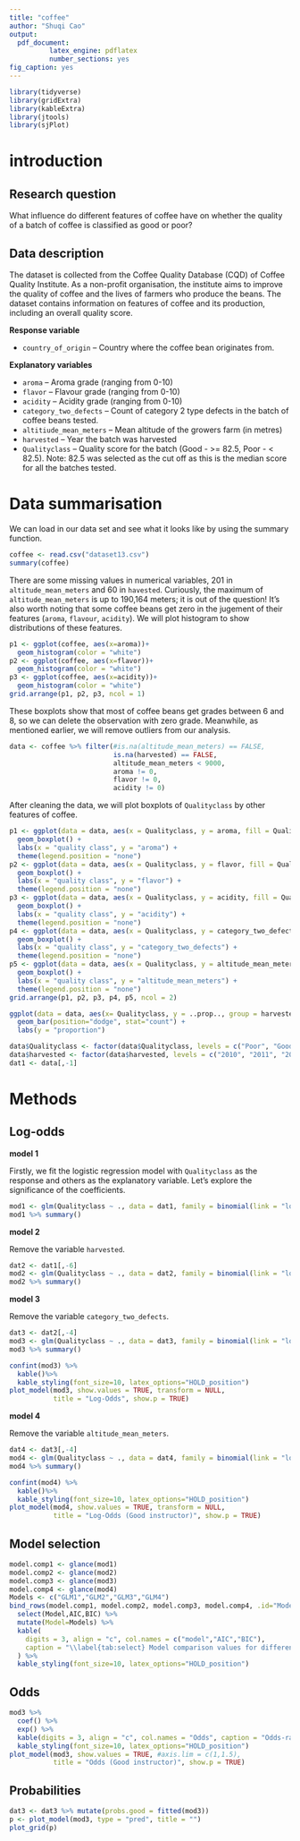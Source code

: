 ```yaml
---
title: "coffee"
author: "Shuqi Cao"
output:
  pdf_document:
          latex_engine: pdflatex
          number_sections: yes
fig_caption: yes
---
```



```r
library(tidyverse)
library(gridExtra)
library(kableExtra)
library(jtools)
library(sjPlot)
```


# introduction

## Research question

What influence do different features of coffee have on whether the quality of a batch of coffee is classified as good or poor?

## Data description

The dataset is collected from the Coffee Quality Database (CQD) of Coffee Quality Institute.  As a non-profit organisation, the institute aims to improve the quality of coffee and the lives of farmers who produce the beans. The dataset contains information on features of coffee and its production, including an overall quality score.  
 
**Response variable**

* `country_of_origin` – Country where the coffee bean originates from. 

**Explanatory variables**

* `aroma` – Aroma grade (ranging from 0-10)
* `flavor` – Flavour grade (ranging from 0-10)
* `acidity` – Acidity grade (ranging from 0-10) 
* `category_two_defects` – Count of category 2 type defects in the batch of coffee beans tested.
* `altitiude_mean_meters` – Mean altitude of the growers farm (in metres)
* `harvested` – Year the batch was harvested
* `Qualityclass` – Quality score for the batch (Good - >= 82.5, Poor - < 82.5). Note: 82.5 was selected as the cut off as this is the median score for all the batches tested. 


# Data summarisation

We can load in our data set and see what it looks like by using the summary function.

```r
coffee <- read.csv("dataset13.csv")
summary(coffee)
```

There are some missing values in numerical variables, 201 in `altitude_mean_meters` and 60 in `havested`. Curiously, the maximum of `altitude_mean_meters` is up to 190,164 meters; it is out of the question! It's also worth noting that some coffee beans get zero in the jugement of their features (`aroma`, `flavour`, `acidity`). We will plot histogram to show distributions of these features. 

```r
p1 <- ggplot(coffee, aes(x=aroma))+
  geom_histogram(color = "white")
p2 <- ggplot(coffee, aes(x=flavor))+
  geom_histogram(color = "white")
p3 <- ggplot(coffee, aes(x=acidity))+
  geom_histogram(color = "white")
grid.arrange(p1, p2, p3, ncol = 1)
```

These boxplots show that most of coffee beans get grades between 6 and 8, so we can delete the observation with zero grade. Meanwhile, as mentioned earlier, we will remove outliers from our analysis. 

```r
data <- coffee %>% filter(#is.na(altitude_mean_meters) == FALSE, 
                          is.na(harvested) == FALSE, 
                          altitude_mean_meters < 9000,
                          aroma != 0,  
                          flavor != 0,  
                          acidity != 0)
```

After cleaning the data, we will plot boxplots of `Qualityclass` by other features of coffee.

```r
p1 <- ggplot(data = data, aes(x = Qualityclass, y = aroma, fill = Qualityclass)) +
  geom_boxplot() +
  labs(x = "quality class", y = "aroma") + 
  theme(legend.position = "none")
p2 <- ggplot(data = data, aes(x = Qualityclass, y = flavor, fill = Qualityclass)) +
  geom_boxplot() +
  labs(x = "quality class", y = "flavor") + 
  theme(legend.position = "none")
p3 <- ggplot(data = data, aes(x = Qualityclass, y = acidity, fill = Qualityclass)) +
  geom_boxplot() +
  labs(x = "quality class", y = "acidity") + 
  theme(legend.position = "none")
p4 <- ggplot(data = data, aes(x = Qualityclass, y = category_two_defects, fill = Qualityclass)) +
  geom_boxplot() +
  labs(x = "quality class", y = "category_two_defects") + 
  theme(legend.position = "none")
p5 <- ggplot(data = data, aes(x = Qualityclass, y = altitude_mean_meters, fill = Qualityclass)) +
  geom_boxplot() +
  labs(x = "quality class", y = "altitude_mean_meters") + 
  theme(legend.position = "none")
grid.arrange(p1, p2, p3, p4, p5, ncol = 2)
```



```r
ggplot(data = data, aes(x= Qualityclass, y = ..prop.., group = harvested, fill = harvested)) +
  geom_bar(position="dodge", stat="count") +
  labs(y = "proportion")
```



```r
data$Qualityclass <- factor(data$Qualityclass, levels = c("Poor", "Good"))
data$harvested <- factor(data$harvested, levels = c("2010", "2011", "2012", "2013", "2014", "2015", "2016", "2017", "2018"))
dat1 <- data[,-1]
```


# Methods

## Log-odds

**model 1**

Firstly, we fit the logistic regression model with `Qualityclass` as the response and others as the explanatory variable. Let's explore the significance of the coefficients.

```r
mod1 <- glm(Qualityclass ~ ., data = dat1, family = binomial(link = "logit"))
mod1 %>% summary()
```

**model 2**

Remove the variable `harvested`.

```r
dat2 <- dat1[,-6]
mod2 <- glm(Qualityclass ~ ., data = dat2, family = binomial(link = "logit"))
mod2 %>% summary()
```

**model 3**

Remove the variable `category_two_defects`.

```r
dat3 <- dat2[,-4]
mod3 <- glm(Qualityclass ~ ., data = dat3, family = binomial(link = "logit"))
mod3 %>% summary()
```

```r
confint(mod3) %>%
  kable()%>%
  kable_styling(font_size=10, latex_options="HOLD_position")
plot_model(mod3, show.values = TRUE, transform = NULL,
           title = "Log-Odds", show.p = TRUE)
```

**model 4** 

Remove the variable `altitude_mean_meters`.

```r
dat4 <- dat3[,-4]
mod4 <- glm(Qualityclass ~ ., data = dat4, family = binomial(link = "logit"))
mod4 %>% summary()
```

```r
confint(mod4) %>%
  kable()%>%
  kable_styling(font_size=10, latex_options="HOLD_position")
plot_model(mod4, show.values = TRUE, transform = NULL,
           title = "Log-Odds (Good instructor)", show.p = TRUE)
```


## Model selection

```r
model.comp1 <- glance(mod1)
model.comp2 <- glance(mod2)
model.comp3 <- glance(mod3)
model.comp4 <- glance(mod4)
Models <- c("GLM1","GLM2","GLM3","GLM4")
bind_rows(model.comp1, model.comp2, model.comp3, model.comp4, .id="Model") %>%
  select(Model,AIC,BIC) %>%
  mutate(Model=Models) %>%
  kable(
    digits = 3, align = "c", col.names = c("model","AIC","BIC"),
    caption = "\\label{tab:select} Model comparison values for different models",
  ) %>%
  kable_styling(font_size=10, latex_options="HOLD_position")
```

## Odds

```r
mod3 %>%
  coef() %>%
  exp() %>%
  kable(digits = 3, align = "c", col.names = "Odds", caption = "Odds-ratio") %>%
  kable_styling(font_size=10, latex_options="HOLD_position")
plot_model(mod3, show.values = TRUE, #axis.lim = c(1,1.5),
           title = "Odds (Good instructor)", show.p = TRUE)
```

## Probabilities

```r
dat3 <- dat3 %>% mutate(probs.good = fitted(mod3))
p <- plot_model(mod3, type = "pred", title = "")
plot_grid(p)
```


